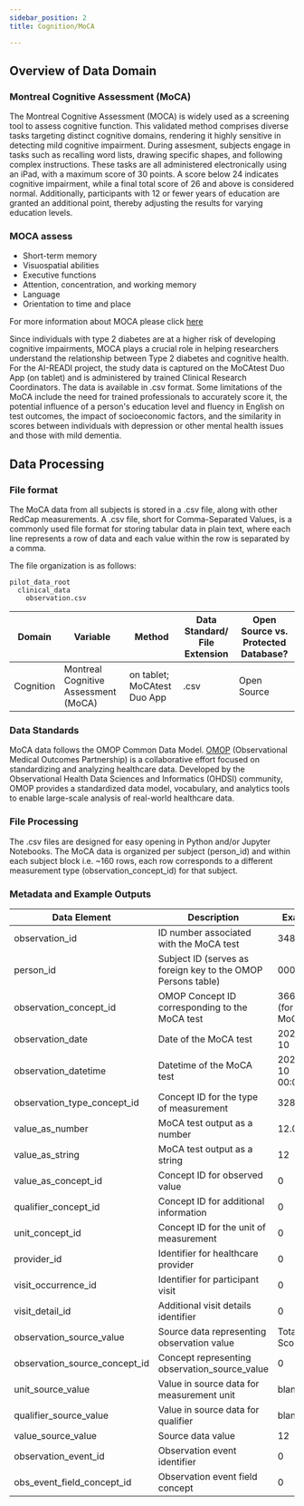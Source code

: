 ```yaml
---
sidebar_position: 2
title: Cognition/MoCA

---
```



## Overview of Data Domain
### Montreal Cognitive Assessment (MoCA)

The Montreal Cognitive Assessment (MOCA) is widely used as a screening tool to assess cognitive function. This validated method comprises diverse tasks targeting distinct cognitive domains, rendering it highly sensitive in detecting mild cognitive impairment. During assesment, subjects engage in tasks such as recalling word lists, drawing specific shapes, and following complex instructions. These tasks are all administered electronically using an iPad, with a maximum score of 30 points. A score below 24 indicates cognitive impairment, while a final total score of 26 and above is considered normal. Additionally, participants with 12 or fewer years of education are granted an additional point, thereby adjusting the results for varying education levels.

### MOCA assess
* Short-term memory
* Visuospatial abilities
* Executive functions
* Attention, concentration, and working memory
* Language
* Orientation to time and place

For more information about MOCA please click [here](https://mocacognition.com)

Since individuals with type 2 diabetes are at a higher risk of developing cognitive impairments, MOCA plays a crucial role in helping researchers understand the relationship between Type 2 diabetes and cognitive health. For the AI-READI project, the study data is captured on the MoCAtest Duo App (on tablet) and is administered by trained Clinical Research Coordinators. The data is available in .csv format.
Some limitations of the MoCA include the need for trained professionals to accurately score it, the potential influence of a person's education level and fluency in English on test outcomes, the impact of socioeconomic factors, and the similarity in scores between individuals with depression or other mental health issues and those with mild dementia.
## Data Processing
### File format

The MoCA data from all subjects is stored in a .csv file, along with other RedCap measurements. A .csv file, short for Comma-Separated Values, is a commonly used file format for storing tabular data in plain text, where each line represents a row of data and each value within the row is separated by a comma.

The file organization is as follows:

```
pilot_data_root
  clinical_data
    observation.csv
```

| Domain  | Variable |Method |Data Standard/ File Extension | Open Source vs. Protected Database?|
|----------|----------|----------|----------|----------|
| Cognition | Montreal Cognitive Assessment (MoCA) |  on tablet; MoCAtest Duo App|.csv  |Open Source  |


### Data Standards

MoCA data follows the OMOP Common Data Model. [OMOP](https://www.ohdsi.org/data-standardization/) (Observational Medical Outcomes Partnership) is a collaborative effort focused on standardizing and analyzing healthcare data. Developed by the Observational Health Data Sciences and Informatics (OHDSI) community, OMOP provides a standardized data model, vocabulary, and analytics tools to enable large-scale analysis of real-world healthcare data.

### File Processing

The .csv files are designed for easy opening in Python and/or Jupyter Notebooks. The MoCA data is organized per subject (person_id) and within each subject block i.e. ~160 rows, each row corresponds to a different measurement type (observation_concept_id) for that subject.

### Metadata and Example Outputs

| Data Element  | Description |Example |
|----------|----------|----------|
| observation_id | ID number associated with the MoCA test |34849  |
| person_id |Subject ID (serves as foreign key to the OMOP Persons table)  | 0000 |
| observation_concept_id | OMOP Concept ID corresponding to the MoCA test | 36684973 (for MoCA) |
| observation_date |Date of the MoCA test  | 2023-08-10 |
| observation_datetime |  Datetime of the MoCA test| 2023-08-10 00:00:00 |
| observation_type_concept_id | Concept ID for the type of measurement | 32880 |
| value_as_number | MoCA test output as a number |  12.0|
| value_as_string | MoCA test output as a string |  12|
| value_as_concept_id |  Concept ID for observed value| 0 |
| qualifier_concept_id | Concept ID for additional information | 0 |
| unit_concept_id | Concept ID for the unit of measurement | 0 |
| provider_id | Identifier for healthcare provider |0  |
|visit_occurrence_id  | Identifier for participant visit |  0|
| visit_detail_id | Additional visit details identifier |0  |
| observation_source_value | Source data representing observation value | Total Score |
| observation_source_concept_id | Concept representing observation_source_value |  0|
| unit_source_value | Value in source data for measurement unit | blank |
| qualifier_source_value | Value in source data for qualifier |blank  |
| value_source_value | Source data value | 12 |
| observation_event_id | Observation event identifier | 0 |
| obs_event_field_concept_id | Observation event field concept | 0 |

<PageFeedback />
